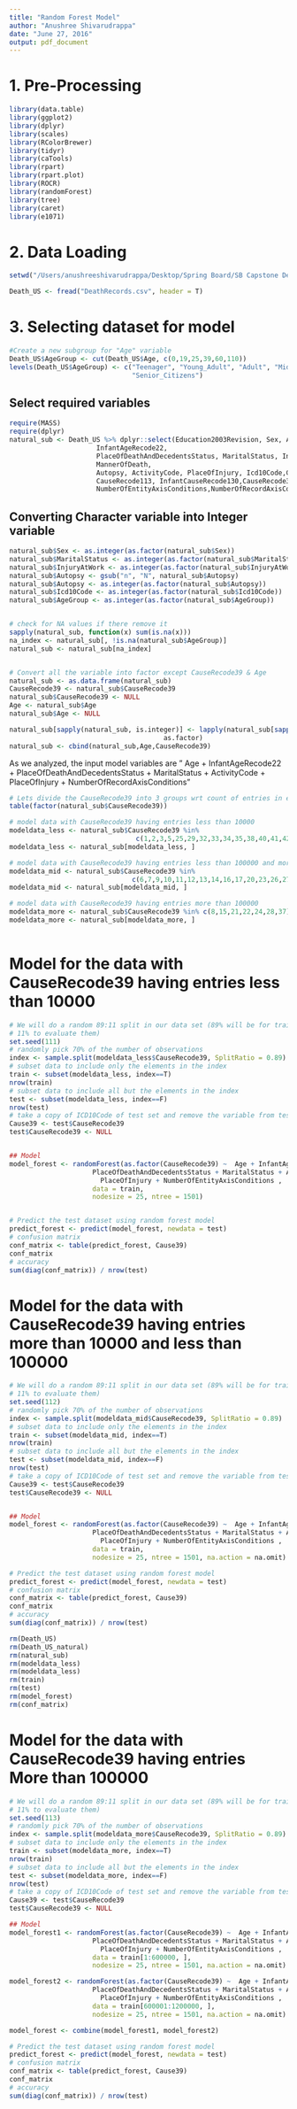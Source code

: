 ```yaml
---
title: "Random Forest Model"
author: "Anushree Shivarudrappa"
date: "June 27, 2016"
output: pdf_document
---
```


# 1. Pre-Processing
```r
library(data.table)
library(ggplot2)
library(dplyr)
library(scales)
library(RColorBrewer)
library(tidyr)
library(caTools)
library(rpart)
library(rpart.plot)
library(ROCR)
library(randomForest)
library(tree)
library(caret)
library(e1071)
```

# 2. Data Loading
```r
setwd("/Users/anushreeshivarudrappa/Desktop/Spring Board/SB Capstone DeathRecords DataSet")
```
```r
Death_US <- fread("DeathRecords.csv", header = T)

```

# 3. Selecting dataset for model

```r
#Create a new subgroup for "Age" variable
Death_US$AgeGroup <- cut(Death_US$Age, c(0,19,25,39,60,110))
levels(Death_US$AgeGroup) <- c("Teenager", "Young_Adult", "Adult", "Middle_Age",
                               "Senior_Citizens")
```

## Select required variables

```r
require(MASS)
require(dplyr)
natural_sub <- Death_US %>% dplyr::select(Education2003Revision, Sex, Age, AgeGroup,
                      InfantAgeRecode22, 
                      PlaceOfDeathAndDecedentsStatus, MaritalStatus, InjuryAtWork,
                      MannerOfDeath, 
                      Autopsy, ActivityCode, PlaceOfInjury, Icd10Code,CauseRecode358,
                      CauseRecode113, InfantCauseRecode130,CauseRecode39,
                      NumberOfEntityAxisConditions,NumberOfRecordAxisConditions,Race)

```

## Converting Character variable into Integer variable
```r
natural_sub$Sex <- as.integer(as.factor(natural_sub$Sex)) 
natural_sub$MaritalStatus <- as.integer(as.factor(natural_sub$MaritalStatus))
natural_sub$InjuryAtWork <- as.integer(as.factor(natural_sub$InjuryAtWork))
natural_sub$Autopsy <- gsub("n", "N", natural_sub$Autopsy)
natural_sub$Autopsy <- as.integer(as.factor(natural_sub$Autopsy))  
natural_sub$Icd10Code <- as.integer(as.factor(natural_sub$Icd10Code))  
natural_sub$AgeGroup <- as.integer(as.factor(natural_sub$AgeGroup)) 


# check for NA values if there remove it
sapply(natural_sub, function(x) sum(is.na(x)))
na_index <- natural_sub[, !is.na(natural_sub$AgeGroup)]
natural_sub <- natural_sub[na_index]


# Convert all the variable into factor except CauseRecode39 & Age
natural_sub <- as.data.frame(natural_sub)
CauseRecode39 <- natural_sub$CauseRecode39
natural_sub$CauseRecode39 <- NULL
Age <- natural_sub$Age
natural_sub$Age <- NULL

natural_sub[sapply(natural_sub, is.integer)] <- lapply(natural_sub[sapply(natural_sub, is.integer)], 
                                       as.factor)
natural_sub <- cbind(natural_sub,Age,CauseRecode39)

```

As we analyzed, the input model variables are " Age + InfantAgeRecode22 + 
PlaceOfDeathAndDecedentsStatus + MaritalStatus + ActivityCode + PlaceOfInjury + 
NumberOfRecordAxisConditions"

```r
# Lets divide the CauseRecode39 into 3 groups wrt count of entries in each levels
table(factor(natural_sub$CauseRecode39))

# model data with CauseRecode39 having entries less than 10000
modeldata_less <- natural_sub$CauseRecode39 %in% 
                                c(1,2,3,5,25,29,32,33,34,35,38,40,41,42)
modeldata_less <- natural_sub[modeldata_less, ]

# model data with CauseRecode39 having entries less than 100000 and more than 10000
modeldata_mid <- natural_sub$CauseRecode39 %in% 
                               c(6,7,9,10,11,12,13,14,16,17,20,23,26,27,30,31,36,39)
modeldata_mid <- natural_sub[modeldata_mid, ]

# model data with CauseRecode39 having entries more than 100000
modeldata_more <- natural_sub$CauseRecode39 %in% c(8,15,21,22,24,28,37)
modeldata_more <- natural_sub[modeldata_more, ]                               
  
```

# Model for the data with CauseRecode39 having entries less than 10000
```r
# We will do a random 89:11 split in our data set (89% will be for training models, 
# 11% to evaluate them)
set.seed(111)
# randomly pick 70% of the number of observations 
index <- sample.split(modeldata_less$CauseRecode39, SplitRatio = 0.89)
# subset data to include only the elements in the index
train <- subset(modeldata_less, index==T)
nrow(train)
# subset data to include all but the elements in the index
test <- subset(modeldata_less, index==F)
nrow(test)
# take a copy of ICD10Code of test set and remove the variable from test set
Cause39 <- test$CauseRecode39
test$CauseRecode39 <- NULL


## Model
model_forest <- randomForest(as.factor(CauseRecode39) ~  Age + InfantAgeRecode22 + 
                     PlaceOfDeathAndDecedentsStatus + MaritalStatus + ActivityCode + 
                       PlaceOfInjury + NumberOfEntityAxisConditions , 
                     data = train,
                     nodesize = 25, ntree = 1501)


# Predict the test dataset using random forest model
predict_forest <- predict(model_forest, newdata = test)
# confusion matrix
conf_matrix <- table(predict_forest, Cause39) 
conf_matrix
# accuracy
sum(diag(conf_matrix)) / nrow(test) 
```

# Model for the data with CauseRecode39 having entries more than 10000 and less than 100000
```r
# We will do a random 89:11 split in our data set (89% will be for training models, 
# 11% to evaluate them)
set.seed(112)
# randomly pick 70% of the number of observations 
index <- sample.split(modeldata_mid$CauseRecode39, SplitRatio = 0.89)
# subset data to include only the elements in the index
train <- subset(modeldata_mid, index==T)
nrow(train)
# subset data to include all but the elements in the index
test <- subset(modeldata_mid, index==F)
nrow(test)
# take a copy of ICD10Code of test set and remove the variable from test set
Cause39 <- test$CauseRecode39
test$CauseRecode39 <- NULL


## Model
model_forest <- randomForest(as.factor(CauseRecode39) ~  Age + InfantAgeRecode22 + 
                     PlaceOfDeathAndDecedentsStatus + MaritalStatus + ActivityCode + 
                       PlaceOfInjury + NumberOfEntityAxisConditions , 
                     data = train,
                     nodesize = 25, ntree = 1501, na.action = na.omit)

# Predict the test dataset using random forest model
predict_forest <- predict(model_forest, newdata = test)
# confusion matrix
conf_matrix <- table(predict_forest, Cause39) 
conf_matrix
# accuracy
sum(diag(conf_matrix)) / nrow(test) 

```

```r
rm(Death_US)
rm(Death_US_natural)
rm(natural_sub)
rm(modeldata_less)
rm(modeldata_less)
rm(train)
rm(test)
rm(model_forest)
rm(conf_matrix)

```

# Model for the data with CauseRecode39 having entries More than 100000
```r
# We will do a random 89:11 split in our data set (89% will be for training models, 
# 11% to evaluate them)
set.seed(113)
# randomly pick 70% of the number of observations 
index <- sample.split(modeldata_more$CauseRecode39, SplitRatio = 0.89)
# subset data to include only the elements in the index
train <- subset(modeldata_more, index==T)
nrow(train)
# subset data to include all but the elements in the index
test <- subset(modeldata_more, index==F)
nrow(test)
# take a copy of ICD10Code of test set and remove the variable from test set
Cause39 <- test$CauseRecode39
test$CauseRecode39 <- NULL

## Model
model_forest1 <- randomForest(as.factor(CauseRecode39) ~  Age + InfantAgeRecode22 + 
                     PlaceOfDeathAndDecedentsStatus + MaritalStatus + ActivityCode + 
                       PlaceOfInjury + NumberOfEntityAxisConditions , 
                     data = train[1:600000, ],
                     nodesize = 25, ntree = 1501, na.action = na.omit)

model_forest2 <- randomForest(as.factor(CauseRecode39) ~  Age + InfantAgeRecode22 + 
                     PlaceOfDeathAndDecedentsStatus + MaritalStatus + ActivityCode + 
                       PlaceOfInjury + NumberOfEntityAxisConditions , 
                     data = train[600001:1200000, ],
                     nodesize = 25, ntree = 1501, na.action = na.omit)

model_forest <- combine(model_forest1, model_forest2)

# Predict the test dataset using random forest model
predict_forest <- predict(model_forest, newdata = test)
# confusion matrix
conf_matrix <- table(predict_forest, Cause39) 
conf_matrix
# accuracy
sum(diag(conf_matrix)) / nrow(test) 
```

 